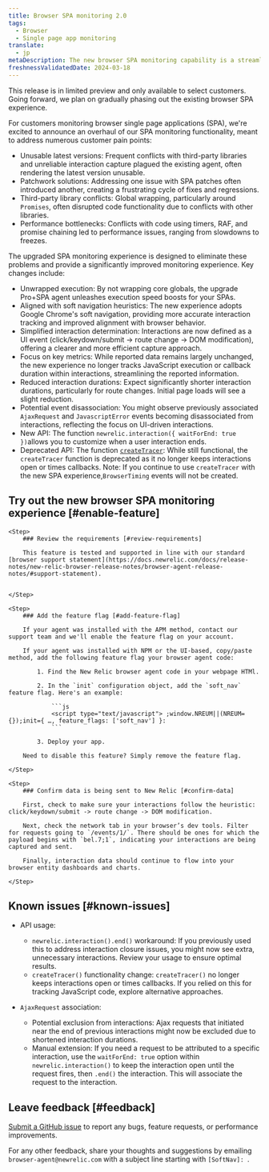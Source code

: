```yaml
---
title: Browser SPA monitoring 2.0
tags:
  - Browser
  - Single page app monitoring
translate:
  - jp
metaDescription: The new browser SPA monitoring capability is a streamlined way to monitor your users' experience and app performance.
freshnessValidatedDate: 2024-03-18
---
```


<Callout variant="important">
    This release is in limited preview and only available to select customers. Going forward, we plan on gradually phasing out the existing browser SPA experience.
    </Callout> 

For customers monitoring browser single page applications (SPA), we're excited to announce an overhaul of our SPA monitoring functionality, meant to address numerous customer pain points:

* Unusable latest versions: Frequent conflicts with third-party libraries and unreliable interaction capture plagued the existing agent, often rendering the latest version unusable.
* Patchwork solutions: Addressing one issue with SPA patches often introduced another, creating a frustrating cycle of fixes and regressions.
* Third-party library conflicts: Global wrapping, particularly around `Promises`, often disrupted code functionality due to conflicts with other libraries.
* Performance bottlenecks: Conflicts with code using timers, RAF, and promise chaining led to performance issues, ranging from slowdowns to freezes.

The upgraded SPA monitoring experience is designed to eliminate these problems and provide a significantly improved monitoring experience. Key changes include:

* Unwrapped execution: By not wrapping core globals, the upgrade Pro+SPA agent unleashes execution speed boosts for your SPAs.
* Aligned with soft navigation heuristics: The new experience adopts Google Chrome's soft navigation, providing more accurate interaction tracking and improved alignment with browser behavior.
* Simplified interaction determination: Interactions are now defined as a UI event (click/keydown/submit -> route change -> DOM modification), offering a clearer and more efficient capture approach.
* Focus on key metrics: While reported data remains largely unchanged, the new experience no longer tracks JavaScript execution or callback duration within interactions, streamlining the reported information.
* Reduced interaction durations: Expect significantly shorter interaction durations, particularly for route changes. Initial page loads will see a slight reduction.
* Potential event disassociation: You might observe previously associated `AjaxRequest` and `JavascriptError` events becoming disassociated from interactions, reflecting the focus on UI-driven interactions.
* New API: The function `newrelic.interaction({ waitForEnd: true })`allows you to customize when a user interaction ends.
* Deprecated API: The function [`createTracer`](https://docs.newrelic.com/docs/browser/new-relic-browser/browser-apis/createtracer/): While still functional, the `createTracer` function is deprecated as it no longer keeps interactions open or times callbacks. Note: If you continue to use `createTracer` with the new SPA experience,`BrowserTiming` events will not be created.

## Try out the new browser SPA monitoring experience [#enable-feature]

<Steps>

    <Step>
        ### Review the requirements [#review-requirements]

        This feature is tested and supported in line with our standard [browser support statement](https://docs.newrelic.com/docs/release-notes/new-relic-browser-release-notes/browser-agent-release-notes/#support-statement).


    </Step>

    <Step>
        ### Add the feature flag [#add-feature-flag]

        If your agent was installed with the APM method, contact our support team and we'll enable the feature flag on your account.
        
        If your agent was installed with NPM or the UI-based, copy/paste method, add the following feature flag your browser agent code:

            1. Find the New Relic browser agent code in your webpage HTMl.

            2. In the `init` configuration object, add the `soft_nav` feature flag. Here's an example:

                ```js
                <script type="text/javascript"> ;window.NREUM||(NREUM={});init={ …, feature_flags: ['soft_nav'] }:
                ```

            3. Deploy your app.

        Need to disable this feature? Simply remove the feature flag.
            
    </Step>

    <Step>
        ### Confirm data is being sent to New Relic [#confirm-data]

        First, check to make sure your interactions follow the heuristic: click/keydown/submit -> route change -> DOM modification.

        Next, check the network tab in your browser’s dev tools. Filter for requests going to `/events/1/`. There should be ones for which the payload begins with `bel.7;1`, indicating your interactions are being captured and sent.

        Finally, interaction data should continue to flow into your browser entity dashboards and charts.

    </Step>

</Steps>

## Known issues [#known-issues]

* API usage:

    * `newrelic.interaction().end()` workaround: If you previously used this to address interaction closure issues, you might now see extra, unnecessary interactions. Review your usage to ensure optimal results.
    * `createTracer()` functionality change: `createTracer()` no longer keeps interactions open or times callbacks. If you relied on this for tracking JavaScript code, explore alternative approaches.

* `AjaxRequest` association:
    * Potential exclusion from interactions: Ajax requests that initiated near the end of previous interactions might now be excluded due to shortened interaction durations.
    * Manual extension: If you need a request to be attributed to a specific interaction, use the `waitForEnd: true` option within `newrelic.interaction()` to keep the interaction open until the request fires, then `.end()` the interaction. This will associate the request to the interaction.

## Leave feedback [#feedback]

[Submit a GitHub issue](https://github.com/newrelic/newrelic-browser-agent/issues) to report any bugs, feature requests, or performance improvements.

For any other feedback, share your thoughts and suggestions by emailing `browser-agent@newrelic.com` with a subject line starting with `[SoftNav]: `.

